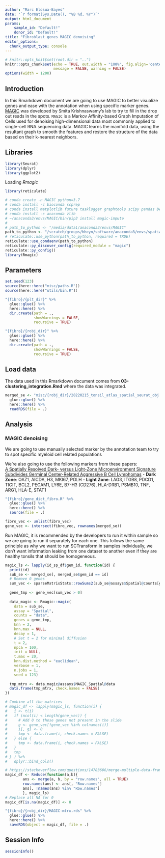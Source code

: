 ```yaml
---
author: "Marc Elosua-Bayes"
date: '`r format(Sys.Date(), "%B %d, %Y")`'
output: html_document
params: 
    sample_id: "Default!"
    donor_id: "Default!"
title: "Fibroblast genes MAGIC denoising"
editor_options: 
  chunk_output_type: console
---
```


```r
# knitr::opts_knit$set(root.dir = "..")
knitr::opts_chunk$set(echo = TRUE, out.width = "100%", fig.align='center', 
                      message = FALSE, warning = FALSE)
options(width = 1200)
```

## Introduction
In this Rmarkdown document we are going to use MAGIC to better visualize genes and ease with the annotation when using specific marker genes.
[MAGIC](https://magic.readthedocs.io/en/stable/) was developed by Smita Krishnaswamy's lab to try to fill in the drop out reads in the spots. `MAGIC` is a Markov Affinity-based Graph Imputation of Cells used for denoising high-dimensional data most commonly applied to single-cell RNA sequencing data. MAGIC learns the manifold data, using the resultant graph to smooth the features and restore the structure of the data based on their k-nearest neighbors. 

## Libraries
```r
library(Seurat)
library(dplyr)
library(ggplot2)
```

Loading *Rmagic*
```r
library(reticulate)

# conda create -n MAGIC python=3.7
# conda install -c bioconda scprep
# conda install matplotlib future tasklogger graphtools scipy pandas Deprecated pygsp pytz python-dateutil six threadpoolctl joblib decorator wrapt cycler kiwisolver pyparsing pillow
# conda install -c anaconda zlib
# ~/anaconda3/envs/MAGIC/bin/pip3 install magic-impute
#
# path_to_python <- "/media/data1/anaconda3/envs/MAGIC"
path_to_python <- "/scratch/groups/hheyn/software/anaconda3/envs/spatial_r/"
# reticulate::use_python(path_to_python, required = TRUE)
reticulate::use_condaenv(path_to_python)
reticulate::py_discover_config(required_module = "magic")
reticulate::py_config()
library(Rmagic)
```

## Parameters
```r
set.seed(123)
source(here::here("misc/paths.R"))
source(here::here("utils/bin.R"))

"{fibro}/{plt_dir}" %>%
  glue::glue() %>%
  here::here() %>%
  dir.create(path = .,
             showWarnings = FALSE,
             recursive = TRUE)

"{fibro}/{robj_dir}" %>%
  glue::glue() %>%
  here::here() %>%
  dir.create(path = .,
             showWarnings = FALSE,
             recursive = TRUE)
```

## Load data
The data used in this Rmarkdown document comes from **03-clustering_integration.Rmd** where the data was integrated.
```r
merged_se <- "misc/{robj_dir}/20220215_tonsil_atlas_spatial_seurat_obj.rds" %>%
  glue::glue() %>%
  here::here() %>%
  readRDS(file = .)
```

## Analysis

### MAGIC denoising

We are going to use manually selected marker by the annotation team to try to spot specific myeloid cell related populations


We're also going to use the following markers from these papers: \
[A Spatially Resolved Dark- versus Light-Zone Microenvironment Signature Subdivides Germinal Center-Related Aggressive B Cell Lymphomas](10.1016/j.isci.2020.101562)
- **Dark Zone**: OAZ1, AICDA, H3, MKI67, POLH
- **Light Zone**: LAG3, ITGB8, PDCD1, TIGIT, BCL2, PECAM1, LY6E, B7-H3 (CD276), HLA-DRB1, PSMB10, TNF, ARG1, HLA-E, STAT1

```r
"{fibro}/gene_dict_fibro.R" %>%
  glue::glue() %>%
  here::here() %>%
  source(file = .)

fibro_vec <- unlist(fibro_vec)
gene_vec <- intersect(fibro_vec, rownames(merged_se))
```

Run MAGIC, it is recommended by the developers to run it within sample so we are going to run it separately for each one.
This follows the same principle as why we want to run SCTransform in samples individually, we don't want information leaking from one dataset to another even if they are healthy tonsils that should be homogeneous.
```r
magic_ls <- lapply(id_sp_df$gem_id, function(id) {
  print(id)
  sub_se <- merged_se[, merged_se$gem_id == id]
  # Remove 0 genes
  sum_vec <- sparseMatrixStats::rowSums2(sub_se@assays$Spatial@counts[gene_vec, ])
  
  gene_tmp <- gene_vec[sum_vec > 0]
  
  data_magic <- Rmagic::magic(
    data = sub_se,
    assay = "Spatial",
    counts = "data",
    genes = gene_tmp,
    knn = 2,
    knn.max = NULL,
    decay = 1,
    # Set t = 2 for minimal diffusion
    t = 2,
    npca = 100,
    init = NULL,
    t.max = 20,
    knn.dist.method = "euclidean",
    verbose = 1,
    n.jobs = 1,
    seed = 123)
  
  tmp_mtrx <- data_magic@assays$MAGIC_Spatial@data
  data.frame(tmp_mtrx, check.names = FALSE)
})

# Combine all the matrices
# magic_df <- lapply(magic_ls, function(i) {
#   i <- t(i)
#   if (ncol(i) < length(gene_vec)) {
#     # Add 0 to those genes not present in the slide
#     g <- gene_vec[!gene_vec %in% colnames(i)]
#     i[, g] <- 0
#     tmp <- data.frame(i, check.names = FALSE)
#   } else {
#     tmp <- data.frame(i, check.names = FALSE)
#   }
#   tmp
# } ) %>%
#   dplyr::bind_cols()

# https://stackoverflow.com/questions/14783606/merge-multiple-data-frame-by-row-in-r
magic_df <- Reduce(function(a,b){
        ans <- merge(a, b, by = "row.names", all = TRUE)
        row.names(ans) <- ans[, "Row.names"]
        ans[, !names(ans) %in% "Row.names"]
        }, magic_ls)
# Replace all NA for 0
magic_df[is.na(magic_df)] <- 0

"{fibro}/{robj_dir}/MAGIC-mtrx.rds" %>%
  glue::glue() %>%
  here::here() %>%
  saveRDS(object = magic_df, file = .)

```

## Session Info
```r
sessionInfo()
```
